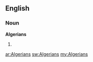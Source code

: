 ==English==

===Noun===
'''Algerians'''

# {{plural of|[[Algerian]]}}

[[ar:Algerians]]
[[sw:Algerians]]
[[my:Algerians]]